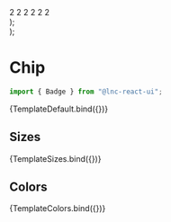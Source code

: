 
<Meta title="Data display/Badge" component={Badge} />


  <div style={{ display: "flex", justifyContent: "space-evenly" }}>
    <Badge {...args} color="primary">2</Badge>
    <Badge {...args} color="secondary">2</Badge>
    <Badge {...args} color="success">2</Badge>
    <Badge {...args} color="warning">2</Badge>
    <Badge {...args} color="danger">2</Badge>
    <Badge {...args} color="information">2</Badge>
  </div>
);

  <div style={{ display: "flex", gap: "7px" }}>
    <Badge {...args} size="small"><Icon icon={"bell"}/></Badge>
    <Badge {...args} size="medium"><Icon icon={"bell"}/></Badge>
    <Badge {...args} size="large"><Icon icon={"bell"}/></Badge>
  </div>
);

# Chip

```jsx
import { Badge } from "@lnc-react-ui";
```

<Canvas>
  <Story name="Default" args={{ }}>
    {TemplateDefault.bind({})}
  </Story>
</Canvas>

<ArgsTable story="Default" />

## Sizes

<Canvas>
  <Story name="Sizes" args={{ }}>
    {TemplateSizes.bind({})}
  </Story>
</Canvas>

## Colors

<Canvas>
  <Story name="Colors" args={{ }}>
    {TemplateColors.bind({})}
  </Story>
</Canvas>
